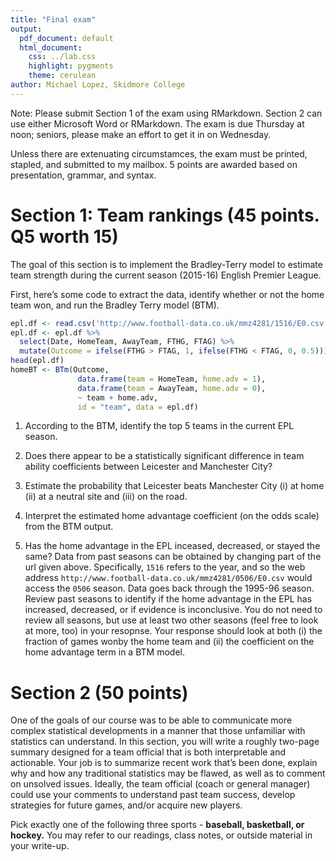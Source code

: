 ```yaml
---
title: "Final exam"
output:
  pdf_document: default
  html_document:
    css: ../lab.css
    highlight: pygments
    theme: cerulean
author: Michael Lopez, Skidmore College
---
```


Note: Please submit Section 1 of the exam using RMarkdown. Section 2 can use either Microsoft Word or RMarkdown. The exam is due Thursday at noon; seniors, please make an effort to get it in on Wednesday.

Unless there are extenuating circumstamces, the exam must be printed, stapled, and submitted to my mailbox. 5 points are awarded based on presentation, grammar, and syntax. 



# Section 1: Team rankings (45 points. Q5 worth 15)

The goal of this section is to implement the Bradley-Terry model to estimate team strength during the current season (2015-16) English Premier League. 

First, here's some code to extract the data, identify whether or not the home team won, and run the Bradley Terry model (BTM).

```r
epl.df <- read.csv('http://www.football-data.co.uk/mmz4281/1516/E0.csv')
epl.df <- epl.df %>%
  select(Date, HomeTeam, AwayTeam, FTHG, FTAG) %>%
  mutate(Outcome = ifelse(FTHG > FTAG, 1, ifelse(FTHG < FTAG, 0, 0.5)))
head(epl.df)
homeBT <- BTm(Outcome,
               data.frame(team = HomeTeam, home.adv = 1),
               data.frame(team = AwayTeam, home.adv = 0),
               ~ team + home.adv,
               id = "team", data = epl.df)
```

1. According to the BTM, identify the top 5 teams in the current EPL season.

2. Does there appear to be a statistically significant difference in team ability coefficients between Leicester and Manchester City?

3. Estimate the probability that Leicester beats Manchester City (i) at home (ii) at a neutral site and (iii) on the road. 

4. Interpret the estimated home advantage coefficient (on the odds scale) from the BTM output. 

5. Has the home advantage in the EPL inceased, decreased, or stayed the same? Data from past seasons can be obtained by changing part of the url given above. Specifically, `1516` refers to the year, and so the web address `http://www.football-data.co.uk/mmz4281/0506/E0.csv` would access the `0506` season. Data goes back through the 1995-96 season. Review past seasons to identify if the home advantage in the EPL has increased, decreased, or if evidence is inconclusive. You do not need to review all seasons, but use at least two other seasons (feel free to look at more, too) in your resopnse. Your response should look at both (i) the fraction of games wonby the home team and (ii) the coefficient on the home advantage term in a BTM model. 


\newpage


# Section 2 (50 points)

One of the goals of our course was to be able to communicate more complex statistical developments in a manner that those unfamiliar with statistics can understand. In this section, you will write a roughly two-page summary designed for a team official that is both interpretable and actionable. Your job is to summarize recent work that's been done, explain why and how any traditional statistics may be flawed, as well as to comment on unsolved issues. Ideally, the team official (coach or general manager) could use your comments to understand past team success, develop strategies for future games, and/or acquire new players. 

Pick exactly one of the following three sports - **baseball, basketball, or hockey.** You may refer to our readings, class notes, or outside material in your write-up.



